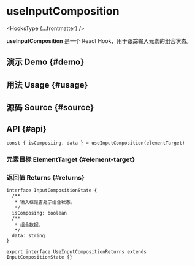 # useInputComposition


<HooksType {...frontmatter} />

<Since version="v1.4.0" />

**useInputComposition** 是一个 React Hook，用于跟踪输入元素的组合状态。

## 演示 Demo \{#demo}


<App />

## 用法 Usage \{#usage}



## 源码 Source \{#source}


<Source />

## API \{#api}

```tsx
const { isComposiing, data } = useInputComposition(elementTarget)
```

### 元素目标 ElementTarget \{#element-target}


<Tip type="target" />

### 返回值 Returns \{#returns}

```tsx
interface InputCompositionState {
  /**
   * 输入框是否处于组合状态。
   */
  isComposing: boolean
  /**
   * 组合数据。
   */
  data: string
}

export interface UseInputCompositionReturns extends InputCompositionState {}
```
